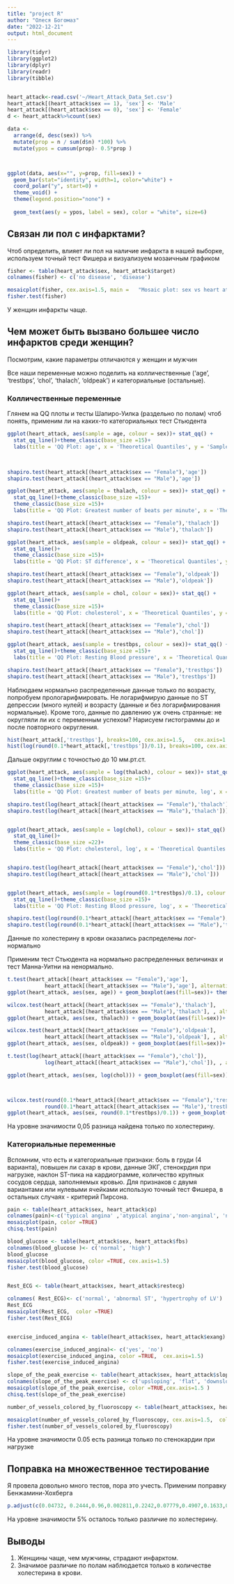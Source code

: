 ```yaml
---
title: "project R"
author: "Олеся Богомаз"
date: "2022-12-21"
output: html_document
---
```



```r
library(tidyr)
library(ggplot2)
library(dplyr)
library(readr)
library(tibble)



```


```r
heart_attack<-read.csv('~/Heart_Attack_Data_Set.csv')
heart_attack[(heart_attack$sex == 1), 'sex'] <- 'Male'
heart_attack[(heart_attack$sex == 0), 'sex'] <- 'Female'
d <- heart_attack%>%count(sex)
```


```r
data <- 
  arrange(d, desc(sex)) %>%
  mutate(prop = n / sum(d$n) *100) %>%
  mutate(ypos = cumsum(prop)- 0.5*prop )



ggplot(data, aes(x="", y=prop, fill=sex)) +
  geom_bar(stat="identity", width=1, color="white") +
  coord_polar("y", start=0) +
  theme_void() + 
  theme(legend.position="none") +
  
  geom_text(aes(y = ypos, label = sex), color = "white", size=6)
```

## Связан ли пол с инфарктами?

Чтоб определить, влияет ли пол на наличие инфаркта в нашей выборке, используем точный тест Фишера и визуализуем мозаичным графиком

```r
fisher <- table(heart_attack$sex, heart_attack$target)
colnames(fisher) <- c('no disease', 'disease')

mosaicplot(fisher, cex.axis=1.5, main =   "Mosaic plot: sex vs heart attack",  color = TRUE)
fisher.test(fisher)
```

У женщин инфаркты чаще.


## Чем может быть вызвано большее число инфарктов среди женщин?

Посмотрим, какие параметры отличаются у женщин и мужчин

Все наши переменные можно поделить на колличественные ('age', 'trestbps', 'chol', 'thalach', 'oldpeak') и категориальные (остальные).

### Колличественные переменные

Глянем на QQ плоты и тесты Шапиро-Уилка (раздельно по полам) чтоб понять, применим ли на каких-то категориальных тест Стьюдента
```r
ggplot(heart_attack, aes(sample = age, colour = sex))+ stat_qq() +
  stat_qq_line()+theme_classic(base_size =15)+
  labs(title = 'QQ Plot: age', x = 'Theoretical Quantiles', y = 'Sample Quantiles',  )

  

shapiro.test(heart_attack[(heart_attack$sex == "Female"),'age'])
shapiro.test(heart_attack[(heart_attack$sex == "Male"),'age'])

ggplot(heart_attack, aes(sample = thalach, colour = sex))+ stat_qq() +
  stat_qq_line()+theme_classic(base_size =15)+
  theme_classic(base_size =15)+
  labs(title = 'QQ Plot: Greatest number of beats per minute', x = 'Theoretical Quantiles', y = 'Sample Quantiles' )

shapiro.test(heart_attack[(heart_attack$sex == "Female"),'thalach'])
shapiro.test(heart_attack[(heart_attack$sex == "Male"),'thalach'])

ggplot(heart_attack, aes(sample = oldpeak, colour = sex))+ stat_qq() +
  stat_qq_line()+
  theme_classic(base_size =15)+
  labs(title = 'QQ Plot: ST difference', x = 'Theoretical Quantiles', y = 'Sample Quantiles' )

shapiro.test(heart_attack[(heart_attack$sex == "Female"),'oldpeak'])
shapiro.test(heart_attack[(heart_attack$sex == "Male"),'oldpeak'])

ggplot(heart_attack, aes(sample = chol, colour = sex))+ stat_qq() +
  stat_qq_line()+
  theme_classic(base_size =15)+
  labs(title = 'QQ Plot: cholesterol', x = 'Theoretical Quantiles', y = 'Sample Quantiles' )

shapiro.test(heart_attack[(heart_attack$sex == "Female"),'chol'])
shapiro.test(heart_attack[(heart_attack$sex == "Male"),'chol'])

ggplot(heart_attack, aes(sample = trestbps, colour = sex))+ stat_qq() +
  stat_qq_line()+theme_classic(base_size =15)+
  labs(title = 'QQ Plot: Resting Blood pressure', x = 'Theoretical Quantiles', y = 'Sample Quantiles' )

shapiro.test(heart_attack[(heart_attack$sex == "Female"),'trestbps'])
shapiro.test(heart_attack[(heart_attack$sex == "Male"),'trestbps'])
```

Наблюдаем нормально распределенные данные только по возрасту, попробуем прологарифмировать. Не логарифмирую данные по ST депрессии (много нулей) и возрасту (данные и без логарифмирования нормальные).
Кроме того, данные по давлению уж очень странные: не округляли ли их c переменным успехом? Нарисуем гистограммы до и после повторного округления.

```r
hist(heart_attack[,'trestbps'], breaks=100, cex.axis=1.5,   cex.axis=1.5,   main =   'Resting Blood pressure' )
hist(log(round(0.1*heart_attack[,'trestbps'])/0.1), breaks=100, cex.axis=1.5,   main =  'Resting Blood pressure')

```


Дальше округлим с точностью до 10 мм.рт.ст.

```r


ggplot(heart_attack, aes(sample = log(thalach), colour = sex))+ stat_qq() +
  stat_qq_line()+theme_classic(base_size =15)+
  theme_classic(base_size =15)+
  labs(title = 'QQ Plot: Greatest number of beats per minute, log', x = 'Theoretical Quantiles', y = 'Sample Quantiles' )

shapiro.test(log(heart_attack[(heart_attack$sex == "Female"),'thalach']))
shapiro.test(log(heart_attack[(heart_attack$sex == "Male"),'thalach']))


ggplot(heart_attack, aes(sample = log(chol), colour = sex))+ stat_qq() +
  stat_qq_line()+
  theme_classic(base_size =22)+
  labs(title = 'QQ Plot: cholesterol, log', x = 'Theoretical Quantiles', y = 'Sample Quantiles' )


shapiro.test(log(heart_attack[(heart_attack$sex == "Female"),'chol']))
shapiro.test(log(heart_attack[(heart_attack$sex == "Male"),'chol']))


ggplot(heart_attack, aes(sample = log(round(0.1*trestbps)/0.1), colour =sex))+ stat_qq() +
  stat_qq_line()+theme_classic(base_size =15)+
  labs(title = 'QQ Plot: Resting Blood pressure, log', x = 'Theoretical Quantiles', y = 'Sample Quantiles' )

shapiro.test(log(round(0.1*heart_attack[(heart_attack$sex == "Female"),'trestbps'])/0.1))
shapiro.test(log(round(0.1*heart_attack[(heart_attack$sex == "Male"),'trestbps'])/0.1))


```

Данные по холестерину в крови оказались распределены лог-нормально

Применим тест Стьюдента на нормально распределенных величинах и тест Манна-Уитни на ненормально.

```r
t.test(heart_attack[(heart_attack$sex == "Female"),'age'],
            heart_attack[(heart_attack$sex == "Male"),'age'], alternative = 'greater')
ggplot(heart_attack, aes(sex, age)) + geom_boxplot(aes(fill=sex))+ theme_classic(base_size =15)+labs (title='Age by sex', x='')

wilcox.test(heart_attack[(heart_attack$sex == "Female"),'thalach'],
            heart_attack[(heart_attack$sex == "Male"),'thalach'], , alternative = 'greater')
ggplot(heart_attack, aes(sex, thalach)) + geom_boxplot(aes(fill=sex))+ theme_classic(base_size =15)+labs (title='Greatest number of beats per minute by sex', x='')

wilcox.test(heart_attack[(heart_attack$sex == "Female"),'oldpeak'],
            heart_attack[(heart_attack$sex == "Male"),'oldpeak'], , alternative = 'greater')
ggplot(heart_attack, aes(sex, oldpeak)) + geom_boxplot(aes(fill=sex))+ theme_classic(base_size =15)+labs (title='ST depression by sex', x='', y='ST depression induced by exercise relative to rest, mm')

t.test(log(heart_attack[(heart_attack$sex == "Female"),'chol']),
            log(heart_attack[(heart_attack$sex == "Male"),'chol']), , alternative = 'greater')

ggplot(heart_attack, aes(sex, log(chol))) + geom_boxplot(aes(fill=sex))+ theme_classic(base_size =20)+labs (title='Cholesterol by sex', x='', y='log(serum cholesterol in mg/dL)')



wilcox.test(round(0.1*heart_attack[(heart_attack$sex == "Female"),'trestbps'])/0.1,
            round(0.1*heart_attack[(heart_attack$sex == "Male"),'trestbps'])/0.1)
ggplot(heart_attack, aes(sex, round(0.1*trestbps)/0.1)) + geom_boxplot(aes(fill=sex))+ theme_classic(base_size =15)+labs (title='Resting Blood pressure by sex', x='', y='Resting Blood pressure, mmHg')


```

На уровне значимости 0,05 разница найдена только по холестерину.

### Категориальные переменные
Вспомним, что есть и категориальные признаки: боль в груди (4 варианта), повышен ли сахар в крови, данные ЭКГ, стенокрдия при нагрузке, наклон ST-пика на кардиограмме, количество крупных сосудов сердца, заполняемых кровью.
Для признаков с двумя вариантами или нулевыми ячейками использую точный тест Фишера, в остальных случаях - критерий Пирсона.

```r
pain <- table(heart_attack$sex, heart_attack$cp)
colnames(pain)<-c('typical angina' ,'atypical angina','non-anginal', 'no pain')
mosaicplot(pain, color =TRUE)
chisq.test(pain)

blood_glucose <- table(heart_attack$sex, heart_attack$fbs)
colnames(blood_glucose )<- c('normal', 'high')
blood_glucose
mosaicplot(blood_glucose, color =TRUE, cex.axis=1.5)
fisher.test(blood_glucose)


Rest_ECG <- table(heart_attack$sex, heart_attack$restecg)

colnames( Rest_ECG)<- c('normal', 'abnormal ST', 'hypertrophy of LV')
Rest_ECG
mosaicplot(Rest_ECG,  color =TRUE)
fisher.test(Rest_ECG)


exercise_induced_angina <- table(heart_attack$sex, heart_attack$exang)

colnames(exercise_induced_angina)<- c('yes', 'no')
mosaicplot(exercise_induced_angina, color =TRUE,  cex.axis=1.5)
fisher.test(exercise_induced_angina)

slope_of_the_peak_exercise <- table(heart_attack$sex, heart_attack$slope)
colnames(slope_of_the_peak_exercise) <- c('upsloping', 'flat', 'downsloping')
mosaicplot(slope_of_the_peak_exercise, color =TRUE,cex.axis=1.5 )
chisq.test(slope_of_the_peak_exercise)

number_of_vessels_colored_by_fluoroscopy <- table(heart_attack$sex, heart_attack$ca)

mosaicplot(number_of_vessels_colored_by_fluoroscopy, cex.axis=1.5,  color =TRUE)
fisher.test(number_of_vessels_colored_by_fluoroscopy)
```
На уровне значимости 0.05 есть разница только по стенокардии при нагрузке

## Поправка на множественное тестирование

Я провела довольно много тестов, пора это учесть. Применим поправку Бенжамини-Хохберга

```r
p.adjust(c(0.04732, 0.2444,0.96,0.002811,0.2242,0.07779,0.4907,0.1633,0.0175,1.987969 ,0.7231,0.1091), method = 'BH')
```
На уровне значимости 5% осталось только различие по холестерину.



## Выводы 

1. Женщины чаще, чем мужчины, страдают инфарктом.
2. Значимое различие по полам наблюдается только в количестве холестерина в крови.


